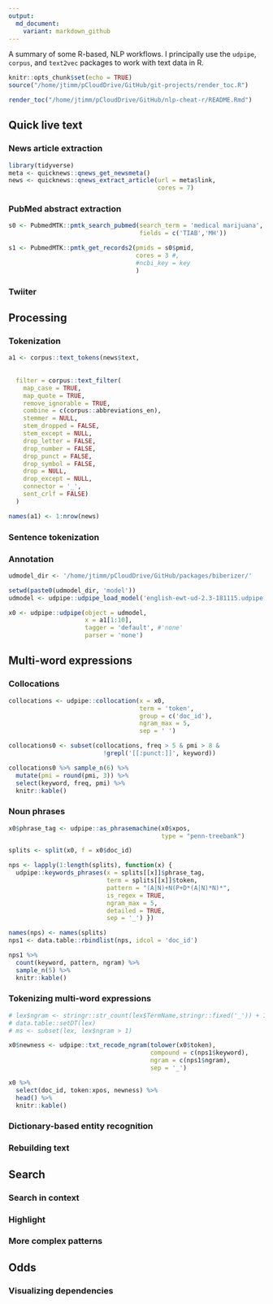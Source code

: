 ```yaml
---
output:
  md_document:
    variant: markdown_github
---
```



A summary of some R-based, NLP workflows.  I principally use the `udpipe`, `corpus`, and `text2vec` packages to work with text data in R.    

```r
knitr::opts_chunk$set(echo = TRUE)
source("/home/jtimm/pCloudDrive/GitHub/git-projects/render_toc.R")
```



```r
render_toc("/home/jtimm/pCloudDrive/GitHub/nlp-cheat-r/README.Rmd")
```


## Quick live text

### News article extraction

```r
library(tidyverse)
meta <- quicknews::qnews_get_newsmeta()
news <- quicknews::qnews_extract_article(url = meta$link,
                                         cores = 7)
```



### PubMed abstract extraction

```r
s0 <- PubmedMTK::pmtk_search_pubmed(search_term = 'medical marijuana', 
                                    fields = c('TIAB','MH'))

s1 <- PubmedMTK::pmtk_get_records2(pmids = s0$pmid, 
                                   cores = 3 #, 
                                   #ncbi_key = key
                                   )
```


### Twiiter 



## Processing

### Tokenization

```r
a1 <- corpus::text_tokens(news$text,
                          
                          
  filter = corpus::text_filter(
    map_case = TRUE, 
    map_quote = TRUE,
    remove_ignorable = TRUE,
    combine = c(corpus::abbreviations_en),
    stemmer = NULL,
    stem_dropped = FALSE,
    stem_except = NULL,
    drop_letter = FALSE,
    drop_number = FALSE,
    drop_punct = FALSE,
    drop_symbol = FALSE,
    drop = NULL,
    drop_except = NULL,
    connector = '_',
    sent_crlf = FALSE)
  )

names(a1) <- 1:nrow(news)
```


### Sentence tokenization


### Annotation

```r
udmodel_dir <- '/home/jtimm/pCloudDrive/GitHub/packages/biberizer/'
```


```r
setwd(paste0(udmodel_dir, 'model'))
udmodel <- udpipe::udpipe_load_model('english-ewt-ud-2.3-181115.udpipe')

x0 <- udpipe::udpipe(object = udmodel,
                     x = a1[1:10],
                     tagger = 'default', #'none'
                     parser = 'none')
```



## Multi-word expressions

### Collocations

```r
collocations <- udpipe::collocation(x = x0,
                                    term = 'token',
                                    group = c('doc_id'),
                                    ngram_max = 5,
                                    sep = ' ')

collocations0 <- subset(collocations, freq > 5 & pmi > 8 &
                          !grepl('[[:punct:]]', keyword))

collocations0 %>% sample_n(6) %>%
  mutate(pmi = round(pmi, 3)) %>%
  select(keyword, freq, pmi) %>%
  knitr::kable()
```




### Noun phrases

```r
x0$phrase_tag <- udpipe::as_phrasemachine(x0$xpos, 
                                          type = "penn-treebank")

splits <- split(x0, f = x0$doc_id)

nps <- lapply(1:length(splits), function(x) {
  udpipe::keywords_phrases(x = splits[[x]]$phrase_tag,
                           term = splits[[x]]$token,
                           pattern = "(A|N)+N(P+D*(A|N)*N)*",
                           is_regex = TRUE,
                           ngram_max = 5,
                           detailed = TRUE,
                           sep = '_') })

names(nps) <- names(splits)
nps1 <- data.table::rbindlist(nps, idcol = 'doc_id')

nps1 %>%
  count(keyword, pattern, ngram) %>%
  sample_n(5) %>%
  knitr::kable()
```


### Tokenizing multi-word expressions

```r
# lex$ngram <- stringr::str_count(lex$TermName,stringr::fixed('_')) + 1
# data.table::setDT(lex)
# ms <- subset(lex, lex$ngram > 1)

x0$newness <- udpipe::txt_recode_ngram(tolower(x0$token),
                                       compound = c(nps1$keyword),
                                       ngram = c(nps1$ngram),
                                       sep = '_')

x0 %>%
  select(doc_id, token:xpos, newness) %>%
  head() %>%
  knitr::kable()
```


### Dictionary-based entity recognition 

### Rebuilding text



## Search

### Search in context

### Highlight 

### More complex patterns

## Odds

### Visualizing dependencies



